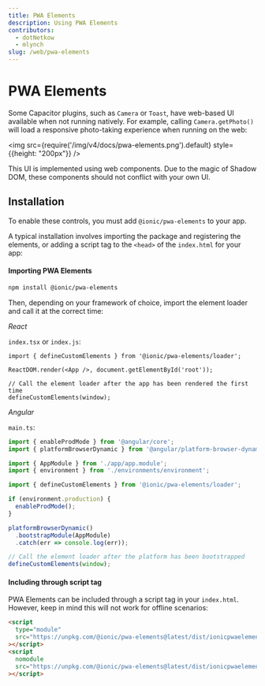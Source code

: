 ```yaml
---
title: PWA Elements
description: Using PWA Elements
contributors:
  - dotNetkow
  - mlynch
slug: /web/pwa-elements
---
```


# PWA Elements

Some Capacitor plugins, such as `Camera` or `Toast`, have web-based UI available when not running natively. For example, calling `Camera.getPhoto()` will load a responsive photo-taking experience when running on the web:

<img src={require('/img/v4/docs/pwa-elements.png').default} style={{height: "200px"}} />

This UI is implemented using web components. Due to the magic of Shadow DOM, these components should not conflict
with your own UI.

## Installation

To enable these controls, you must add `@ionic/pwa-elements` to your app.

A typical installation involves importing the package and registering the elements, or adding a script tag to the `<head>` of the `index.html` for your app:

#### Importing PWA Elements

```bash
npm install @ionic/pwa-elements
```

Then, depending on your framework of choice, import the element loader and call it at the correct time:

_React_

`index.tsx` or `index.js`:

```tsx
import { defineCustomElements } from '@ionic/pwa-elements/loader';

ReactDOM.render(<App />, document.getElementById('root'));

// Call the element loader after the app has been rendered the first time
defineCustomElements(window);
```

_Angular_

`main.ts`:

```typescript
import { enableProdMode } from '@angular/core';
import { platformBrowserDynamic } from '@angular/platform-browser-dynamic';

import { AppModule } from './app/app.module';
import { environment } from './environments/environment';

import { defineCustomElements } from '@ionic/pwa-elements/loader';

if (environment.production) {
  enableProdMode();
}

platformBrowserDynamic()
  .bootstrapModule(AppModule)
  .catch(err => console.log(err));

// Call the element loader after the platform has been bootstrapped
defineCustomElements(window);
```

#### Including through script tag

PWA Elements can be included through a script tag in your `index.html`. However, keep in mind this will not work for offline scenarios:

```html
<script
  type="module"
  src="https://unpkg.com/@ionic/pwa-elements@latest/dist/ionicpwaelements/ionicpwaelements.esm.js"
></script>
<script
  nomodule
  src="https://unpkg.com/@ionic/pwa-elements@latest/dist/ionicpwaelements/ionicpwaelements.js"
></script>
```
